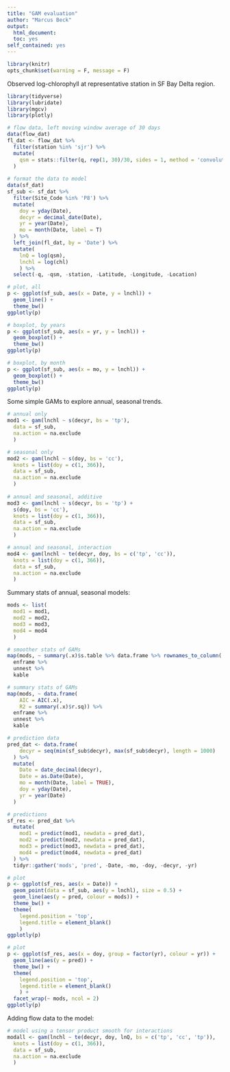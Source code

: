 ```yaml
---
title: "GAM evaluation"
author: "Marcus Beck"
output: 
  html_document:
  toc: yes
self_contained: yes
---
```


```r
library(knitr)
opts_chunk$set(warning = F, message = F)
```

Observed log-chlorophyll at representative station in SF Bay Delta region.  
```r
library(tidyverse)
library(lubridate)
library(mgcv)  
library(plotly)

# flow data, left moving window average of 30 days
data(flow_dat)
fl_dat <- flow_dat %>% 
  filter(station %in% 'sjr') %>% 
  mutate(
    qsm = stats::filter(q, rep(1, 30)/30, sides = 1, method = 'convolution')
  )
  
# format the data to model
data(sf_dat)
sf_sub <- sf_dat %>% 
  filter(Site_Code %in% 'P8') %>% 
  mutate(
    doy = yday(Date), 
    decyr = decimal_date(Date), 
    yr = year(Date),
    mo = month(Date, label = T)
  ) %>% 
  left_join(fl_dat, by = 'Date') %>% 
  mutate(
    lnQ = log(qsm), 
    lnchl = log(chl)
    ) %>% 
  select(-q, -qsm, -station, -Latitude, -Longitude, -Location)

# plot, all
p <- ggplot(sf_sub, aes(x = Date, y = lnchl)) + 
  geom_line() +
  theme_bw() 
ggplotly(p)

# boxplot, by years
p <- ggplot(sf_sub, aes(x = yr, y = lnchl)) + 
  geom_boxplot() + 
  theme_bw()
ggplotly(p)

# boxplot, by month
p <- ggplot(sf_sub, aes(x = mo, y = lnchl)) + 
  geom_boxplot() + 
  theme_bw()
ggplotly(p)
```

Some simple GAMs to explore annual, seasonal trends.
```r

# annual only
mod1 <- gam(lnchl ~ s(decyr, bs = 'tp'),
  data = sf_sub, 
  na.action = na.exclude
  )

# seasonal only
mod2 <- gam(lnchl ~ s(doy, bs = 'cc'), 
  knots = list(doy = c(1, 366)),
  data = sf_sub, 
  na.action = na.exclude
  )
 
# annual and seasonal, additive
mod3 <- gam(lnchl ~ s(decyr, bs = 'tp') + 
  s(doy, bs = 'cc'), 
  knots = list(doy = c(1, 366)),
  data = sf_sub, 
  na.action = na.exclude
  )

# annual and seasonal, interaction
mod4 <- gam(lnchl ~ te(decyr, doy, bs = c('tp', 'cc')),
  knots = list(doy = c(1, 366)),
  data = sf_sub, 
  na.action = na.exclude
  )
```

Summary stats of annual, seasonal models:
```r
mods <- list(
  mod1 = mod1,
  mod2 = mod2, 
  mod3 = mod3,
  mod4 = mod4
  )

# smoother stats of GAMs
map(mods, ~ summary(.x)$s.table %>% data.frame %>% rownames_to_column('smoother')) %>% 
  enframe %>% 
  unnest %>% 
  kable

# summary stats of GAMs
map(mods, ~ data.frame(
    AIC = AIC(.x), 
    R2 = summary(.x)$r.sq)) %>% 
  enframe %>% 
  unnest %>% 
  kable
```

```r
# prediction data
pred_dat <- data.frame(
    decyr = seq(min(sf_sub$decyr), max(sf_sub$decyr), length = 1000)
  ) %>% 
  mutate(
    Date = date_decimal(decyr), 
    Date = as.Date(Date),
    mo = month(Date, label = TRUE), 
    doy = yday(Date), 
    yr = year(Date)
  )

# predictions
sf_res <- pred_dat %>% 
  mutate(
    mod1 = predict(mod1, newdata = pred_dat), 
    mod2 = predict(mod2, newdata = pred_dat), 
    mod3 = predict(mod3, newdata = pred_dat), 
    mod4 = predict(mod4, newdata = pred_dat)
  ) %>% 
  tidyr::gather('mods', 'pred', -Date, -mo, -doy, -decyr, -yr)

# plot
p <- ggplot(sf_res, aes(x = Date)) + 
  geom_point(data = sf_sub, aes(y = lnchl), size = 0.5) + 
  geom_line(aes(y = pred, colour = mods)) + 
  theme_bw() + 
  theme(
    legend.position = 'top', 
    legend.title = element_blank()
    )
ggplotly(p)
```

```r
# plot
p <- ggplot(sf_res, aes(x = doy, group = factor(yr), colour = yr)) + 
  geom_line(aes(y = pred)) + 
  theme_bw() + 
  theme(
    legend.position = 'top', 
    legend.title = element_blank()
    ) + 
  facet_wrap(~ mods, ncol = 2)
ggplotly(p)
```

Adding flow data to the model:
```r
# model using a tensor product smooth for interactions
modall <- gam(lnchl ~ te(decyr, doy, lnQ, bs = c('tp', 'cc', 'tp')),
  knots = list(doy = c(1, 366)),
  data = sf_sub,
  na.action = na.exclude
  )

```

